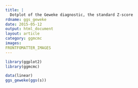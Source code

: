 ```yaml
---
title: |
  Dotplot of the Geweke diagnostic, the standard Z-score
rdname: ggs_geweke
date: 2015-05-12
output: html_document
layout: article
category: ggmcmc
images:
FRONTFOMATTER_IMAGES
---
```


```r
library(ggplot2)
library(ggmcmc)
```

```r
data(linear)
ggs_geweke(ggs(s))



```